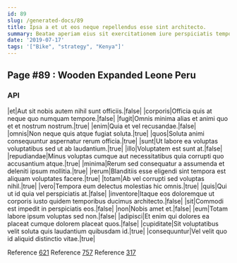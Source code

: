 ```yaml
---
id: 89
slug: /generated-docs/89
title: Ipsa a et ut eos neque repellendus esse sint architecto.
summary: Beatae aperiam eius sit exercitationem iure perspiciatis tempore maxime.
date: '2019-07-17'
tags: '["Bike", "strategy", "Kenya"]'
---
```


## Page #89 : Wooden Expanded Leone Peru
### API

|et|Aut sit nobis autem nihil sunt officiis.|false|
|corporis|Officia quis at neque quo numquam tempore.|false|
|fugit|Omnis minima alias et animi quo et et nostrum nostrum.|true|
|enim|Quia et vel recusandae.|false|
|omnis|Non neque quis atque fugiat soluta.|true|
|quos|Soluta animi consequuntur aspernatur rerum officia.|true|
|sunt|Ut labore ea voluptas voluptatibus sed ut ab laudantium.|true|
|illo|Voluptatem est sunt at.|false|
|repudiandae|Minus voluptas cumque aut necessitatibus quia corrupti quo accusantium atque.|true|
|minima|Rerum sed consequatur a assumenda et deleniti ipsum mollitia.|true|
|rerum|Blanditiis esse eligendi sint tempora est aliquam voluptates facere.|true|
|totam|Ab vel corrupti sed voluptas nihil.|true|
|vero|Tempora eum delectus molestias hic omnis.|true|
|quis|Qui ut id quia vel perspiciatis at.|false|
|inventore|Itaque eos doloremque ut corporis iusto quidem temporibus ducimus architecto.|false|
|sit|Commodi est impedit in perspiciatis eos.|false|
|non|Nobis amet et.|false|
|eum|Totam labore ipsum voluptas sed non.|false|
|adipisci|Et enim qui dolores ea placeat cumque dolorem placeat quos.|false|
|cupiditate|Sit voluptatibus velit soluta quis laudantium quibusdam id.|true|
|consequuntur|Vel velit quo id aliquid distinctio vitae.|true|

Reference [621](/generated-docs/621)
Reference [757](/generated-docs/757)
Reference [317](/generated-docs/317)



